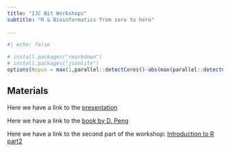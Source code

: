 ```yaml
---
title: "IJC Bit Workshops"
subtitle: "R & Bioinformatics from zero to hero"
 
---
```


```r
#| echo: false

# install.packages("rmarkdown")
# install.packages("jsonlite")
options(Ncpus = max(1,parallel::detectCores()-abs(max(parallel::detectCores()/10,2))))

```

## 

## Materials

Here we have a link to the [presentation](https://carrerasresearch-my.sharepoint.com/:p:/g/personal/amerkel_carrerasresearch_org/ESXzpGSvC2xNlKr_kBF6zW8Bmo25LTlqbZ8gNGuj1ubEJg?e=lkxm1a&nav=eyJzSWQiOjI1OCwiY0lkIjoyNjEzMjExMTJ9&CID=3df688f5-6687-f643-fc50-d6a448245eb0)

Here we have a link to the [book by D. Peng](https://bookdown.org/rdpeng/rprogdatascience/) 

Here we have a link to the second part of the workshop:
[Introduction to R part2](Trainings/R_intro.html)